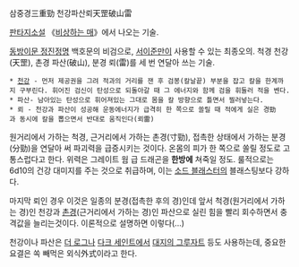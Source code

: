 삼중경三重勁 천강파산뢰天罡破山雷

[[판타지소설]] 《[[비상하는 매]]》에서 나오는 기술.

[[동방이문 정진정명]] 백호문의 비검으로, [[서이준]]만이 사용할 수 있는 최종오의. 척경 천강(天罡), 촌경 파산(破山), 분경 뢰(雷)를 세 번 연달아 쓰는 기술. 

 * [[천강]] - 먼저 제공권을 그려 적과의 거리를 잰 후 검봉(칼날끝) 부분을 잡고 칼을 한계까지 구부린다. 휘어진 검신이 탄성으로 되돌아갈 때 그 에너지와 함께 검을 휘둘러 적을 벤다.
 * 파산- 남아있는 탄성으로 휘어져있는 그대로 몸을 칼 방향으로 틀면서 찔러넣는다.
 * 뢰 - 천강과 파산이 성공해 운동에너지가 급격히 한 쪽으로 쏠릴 때 적에게 실은 경勁과 동시에 칼을 뽑으면서 반대로 움직인다(뢰雷) 

원거리에서 가하는 척경, 근거리에서 가하는 촌경(寸勁), 접촉한 상태에서 가하는 분경(分勁)을 연달아 써 파괴력을 급증시키는 것이다. 온몸의 피가 한 쪽으로 쏠릴 정도로 고통스럽다고 한다. 위력은 그레이트 웜 급 드래곤을 '''한방에''' 쳐죽일 정도. 룰적으로는 6d10의 건강 대미지를 주는 것으로 취급하며, 이는 [[소드 블래스터]]의 블래스팅보다 강하다.


마지막 뢰인 경우 이것은 일종의 분경(접촉한 후의 경)인데 앞서 척경(원거리에서 가하는 경)인 천강과 [[촌경]](근거리에서 가하는 경)인 파산으로 실린 힘을 빨리 회수하면서 충격값을 늘리는것이다. 
이론적으로 설명하면 이렇다(...)
  
천강이나 파산은 [[더 로그]]나 [[다크 세인트]]에서 [[대지의 그루자트]] 등도 사용하는데, 중요한 요결은 쏙 빼먹은 외식外式이라고 한다.
